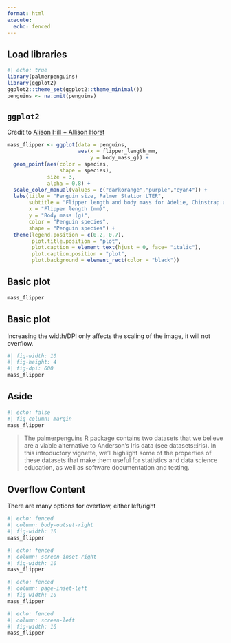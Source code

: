 ```yaml
---
format: html
execute: 
  echo: fenced
---
```


## Load libraries

```r
#| echo: true
library(palmerpenguins)
library(ggplot2)
ggplot2::theme_set(ggplot2::theme_minimal())
penguins <- na.omit(penguins)
```

## `ggplot2`

Credit to [Alison Hill + Allison
Horst](https://allisonhorst.github.io/palmerpenguins/articles/intro.html)

```r
mass_flipper <- ggplot(data = penguins, 
                       aes(x = flipper_length_mm,
                           y = body_mass_g)) +
  geom_point(aes(color = species, 
                 shape = species),
             size = 3,
             alpha = 0.8) +
  scale_color_manual(values = c("darkorange","purple","cyan4")) +
  labs(title = "Penguin size, Palmer Station LTER",
       subtitle = "Flipper length and body mass for Adelie, Chinstrap and Gentoo Penguins",
       x = "Flipper length (mm)",
       y = "Body mass (g)",
       color = "Penguin species",
       shape = "Penguin species") +
  theme(legend.position = c(0.2, 0.7),
        plot.title.position = "plot",
        plot.caption = element_text(hjust = 0, face= "italic"),
        plot.caption.position = "plot",
        plot.background = element_rect(color = "black"))
```

## Basic plot

```r
mass_flipper
```

## Basic plot

Increasing the width/DPI only affects the scaling of the image, it will
not overflow.

```r
#| fig-width: 10
#| fig-height: 4
#| fig-dpi: 600
mass_flipper
```

## Aside

```r
#| echo: false
#| fig-column: margin
mass_flipper
```

> The palmerpenguins R package contains two datasets that we believe are
> a viable alternative to Anderson's Iris data (see datasets::iris). In
> this introductory vignette, we'll highlight some of the properties of
> these datasets that make them useful for statistics and data science
> education, as well as software documentation and testing.

## Overflow Content

There are many options for overflow, either left/right

```r
#| echo: fenced
#| column: body-outset-right
#| fig-width: 10
mass_flipper
```

```r
#| echo: fenced
#| column: screen-inset-right
#| fig-width: 10
mass_flipper
```

```r
#| echo: fenced
#| column: page-inset-left
#| fig-width: 10
mass_flipper
```

```r
#| echo: fenced
#| column: screen-left
#| fig-width: 10
mass_flipper
```
